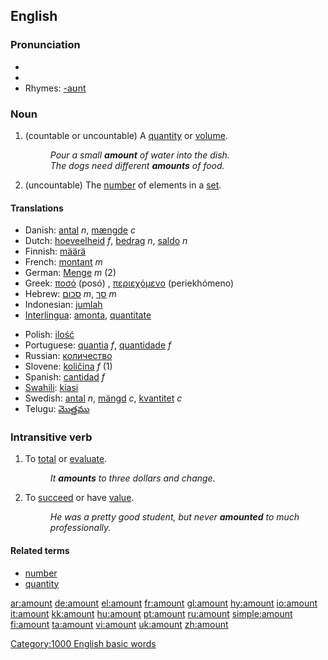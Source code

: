 ==English==

===Pronunciation===
*{{AHD|/ə-mount'/}}
*{{audio|en-us-amount.ogg|Audio (US)}}
*Rhymes: [[Rhymes:English:-aʊnt|-aʊnt]]

===Noun===
{{en-noun|s|-}}

# (countable or uncountable) A [[quantity]] or [[volume]].
#:''Pour a small '''amount''' of water into the dish.''
#:''The dogs need different '''amounts''' of food.''
# (uncountable) The [[number]] of elements in a [[set]].

====Translations====
{{top}}
*Danish: [[antal]] ''n'', [[mængde]] ''c''
*Dutch: [[hoeveelheid]] ''f'', [[bedrag]] ''n'', [[saldo]] ''n''
*Finnish: [[määrä]]
*French: [[montant]] ''m''
*German: [[Menge]] ''m'' (2)
*Greek: [[ποσό]] (posó) {{n}}, [[περιεχόμενο]] (periekhómeno) {{n}}
*Hebrew: [[סכום]] ''m'', [[סך]] ''m''
*Indonesian: [[jumlah]]
*[[Interlingua]]: [[amonta]], [[quantitate]]
{{mid}}
*Polish: [[ilość]] {{f}}
*Portuguese: [[quantia]] ''f'', [[quantidade]] ''f''
*Russian: [[количество]]
*Slovene: [[količina]] ''f'' (1)
*Spanish: [[cantidad]] ''f''
*[[Swahili]]: [[kiasi]]
*Swedish: [[antal]] ''n'', [[mängd]] ''c'', [[kvantitet]] ''c''
*Telugu: [[మొత్తము]]
{{bottom}}

===Intransitive verb===
{{en-verb}}

# To [[total]] or [[evaluate]].
#:''It '''amounts''' to three dollars and change.''
# To [[succeed]] or have [[value]].
#:''He was a pretty good student, but never '''amounted''' to much professionally.''

====Related terms====
*[[number]]
*[[quantity]]

[[Category:1000 English basic words]]

[[ar:amount]]
[[de:amount]]
[[el:amount]]
[[fr:amount]]
[[gl:amount]]
[[hy:amount]]
[[io:amount]]
[[it:amount]]
[[kk:amount]]
[[hu:amount]]
[[pt:amount]]
[[ru:amount]]
[[simple:amount]]
[[fi:amount]]
[[ta:amount]]
[[vi:amount]]
[[uk:amount]]
[[zh:amount]]